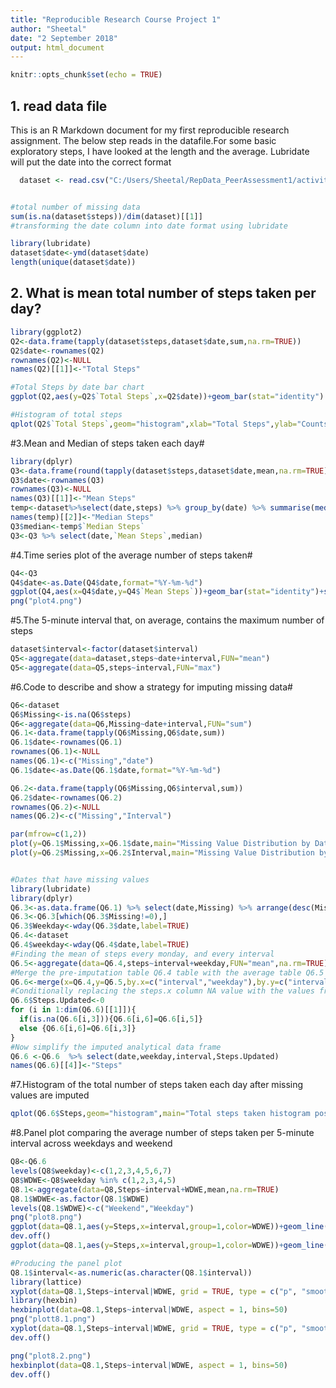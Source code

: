 ```yaml
---
title: "Reproducible Research Course Project 1"
author: "Sheetal"
date: "2 September 2018"
output: html_document
---
```


```r
knitr::opts_chunk$set(echo = TRUE)
```

## 1. read data file

This is an R Markdown document for my first reproducible research assignment. The below step reads in the datafile.For some basic exploratory steps, I have looked at the length and the average. Lubridate will put the date into the correct format

```R

  dataset <- read.csv("C:/Users/Sheetal/RepData_PeerAssessment1/activity/activity.csv")


#total number of missing data
sum(is.na(dataset$steps))/dim(dataset)[[1]]
#transforming the date column into date format using lubridate

library(lubridate)
dataset$date<-ymd(dataset$date)
length(unique(dataset$date))


```

## 2. What is mean total number of steps taken per day?

```R

library(ggplot2)
Q2<-data.frame(tapply(dataset$steps,dataset$date,sum,na.rm=TRUE))
Q2$date<-rownames(Q2)
rownames(Q2)<-NULL
names(Q2)[[1]]<-"Total Steps"

#Total Steps by date bar chart
ggplot(Q2,aes(y=Q2$`Total Steps`,x=Q2$date))+geom_bar(stat="identity") + ylab("Total Steps")+xlab("Date")+ggtitle("Total Steps by date")

#Histogram of total steps
qplot(Q2$`Total Steps`,geom="histogram",xlab="Total Steps",ylab="Counts",main="Total Steps Historgram")

```


#3.Mean and Median of steps taken each day#
```R
library(dplyr)
Q3<-data.frame(round(tapply(dataset$steps,dataset$date,mean,na.rm=TRUE),2))
Q3$date<-rownames(Q3)
rownames(Q3)<-NULL
names(Q3)[[1]]<-"Mean Steps"
temp<-dataset%>%select(date,steps) %>% group_by(date) %>% summarise(median(steps))
names(temp)[[2]]<-"Median Steps"
Q3$median<-temp$`Median Steps`
Q3<-Q3 %>% select(date,`Mean Steps`,median)
```


#4.Time series plot of the average number of steps taken#
```R
Q4<-Q3
Q4$date<-as.Date(Q4$date,format="%Y-%m-%d")
ggplot(Q4,aes(x=Q4$date,y=Q4$`Mean Steps`))+geom_bar(stat="identity")+scale_x_date()+ylab("Mean Steps Each Date")+xlab("Date")+ggtitle("Time Series of Average Steps")
png("plot4.png")
```

#5.The 5-minute interval that, on average, contains the maximum number of steps
```R
dataset$interval<-factor(dataset$interval)
Q5<-aggregate(data=dataset,steps~date+interval,FUN="mean")
Q5<-aggregate(data=Q5,steps~interval,FUN="max")
```

#6.Code to describe and show a strategy for imputing missing data#
```R
Q6<-dataset
Q6$Missing<-is.na(Q6$steps)
Q6<-aggregate(data=Q6,Missing~date+interval,FUN="sum")
Q6.1<-data.frame(tapply(Q6$Missing,Q6$date,sum))
Q6.1$date<-rownames(Q6.1)
rownames(Q6.1)<-NULL
names(Q6.1)<-c("Missing","date")
Q6.1$date<-as.Date(Q6.1$date,format="%Y-%m-%d")

Q6.2<-data.frame(tapply(Q6$Missing,Q6$interval,sum))
Q6.2$date<-rownames(Q6.2)
rownames(Q6.2)<-NULL
names(Q6.2)<-c("Missing","Interval")

par(mfrow=c(1,2))
plot(y=Q6.1$Missing,x=Q6.1$date,main="Missing Value Distribution by Date")
plot(y=Q6.2$Missing,x=Q6.2$Interval,main="Missing Value Distribution by Interval")


#Dates that have missing values 
library(lubridate)
library(dplyr)
Q6.3<-as.data.frame(Q6.1) %>% select(date,Missing) %>% arrange(desc(Missing))
Q6.3<-Q6.3[which(Q6.3$Missing!=0),]
Q6.3$Weekday<-wday(Q6.3$date,label=TRUE)
Q6.4<-dataset
Q6.4$weekday<-wday(Q6.4$date,label=TRUE)
#Finding the mean of steps every monday, and every interval
Q6.5<-aggregate(data=Q6.4,steps~interval+weekday,FUN="mean",na.rm=TRUE)
#Merge the pre-imputation table Q6.4 table with the average table Q6.5
Q6.6<-merge(x=Q6.4,y=Q6.5,by.x=c("interval","weekday"),by.y=c("interval","weekday"),all.x=TRUE)
#Conditionally replacing the steps.x column NA value with the values from steps.y column value 
Q6.6$Steps.Updated<-0
for (i in 1:dim(Q6.6)[[1]]){
  if(is.na(Q6.6[i,3])){Q6.6[i,6]=Q6.6[i,5]}
  else {Q6.6[i,6]=Q6.6[i,3]}
}
#Now simplify the imputed analytical data frame
Q6.6 <-Q6.6  %>% select(date,weekday,interval,Steps.Updated)
names(Q6.6)[[4]]<-"Steps"
```

#7.Histogram of the total number of steps taken each day after missing values are imputed
```R
qplot(Q6.6$Steps,geom="histogram",main="Total steps taken histogram post imputation",xlab="Steps",ylab="Count")
```

#8.Panel plot comparing the average number of steps taken per 5-minute interval across weekdays and weekend
```R
Q8<-Q6.6
levels(Q8$weekday)<-c(1,2,3,4,5,6,7)
Q8$WDWE<-Q8$weekday %in% c(1,2,3,4,5)
Q8.1<-aggregate(data=Q8,Steps~interval+WDWE,mean,na.rm=TRUE)
Q8.1$WDWE<-as.factor(Q8.1$WDWE)
levels(Q8.1$WDWE)<-c("Weekend","Weekday")
png("plot8.png")
ggplot(data=Q8.1,aes(y=Steps,x=interval,group=1,color=WDWE))+geom_line() +scale_x_discrete(breaks = seq(0, 2500, by = 300))+ylab("Mean Steps")+xlab("Intervals")+ggtitle("Mean steps across intervals by Weekend and Weekday")
dev.off()
ggplot(data=Q8.1,aes(y=Steps,x=interval,group=1,color=WDWE))+geom_line() +scale_x_discrete(breaks = seq(0, 2500, by = 300))+ylab("Mean Steps")+xlab("Intervals")+ggtitle("Mean steps across intervals by Weekend and Weekday")

#Producing the panel plot
Q8.1$interval<-as.numeric(as.character(Q8.1$interval))
library(lattice)
xyplot(data=Q8.1,Steps~interval|WDWE, grid = TRUE, type = c("p", "smooth"), lwd = 4,panel = panel.smoothScatter)
library(hexbin)
hexbinplot(data=Q8.1,Steps~interval|WDWE, aspect = 1, bins=50)
png("plott8.1.png")
xyplot(data=Q8.1,Steps~interval|WDWE, grid = TRUE, type = c("p", "smooth"), lwd = 4,panel = panel.smoothScatter)
dev.off()

png("plot8.2.png")
hexbinplot(data=Q8.1,Steps~interval|WDWE, aspect = 1, bins=50)
dev.off()
```












